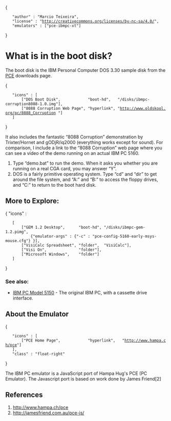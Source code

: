 {
	"author" : "Marcio Teixeira",
	"license" : "http://creativecommons.org/licenses/by-nc-sa/4.0/",
	"emulators" : ["pce-ibmpc-xt"]
}

= What is in the boot disk? =

The boot disk is the IBM Personal Computer DOS 3.30 sample disk from the [http://www.hampa.ch/pce PCE] downloads page.

{
	"icons" : [
		["DOS Boot Disk",            "boot-hd",   "/disks/ibmpc-corruption8088-1.0.img"],
		["8088 Corruption Web Page", "hyperlink", "http://www.oldskool.org/pc/8088_Corruption "]
	]
}

It also includes the fantastic &ldquo;8088 Corruption&rdquo; demonstration by Trixter/Hornet and gODjR/iq2000 (everything works except for sound). For comparison, I include a link to the &ldquo;8088 Corruption&rdquo; web page where you can see a video of the demo running on an actual IBM PC 5160.

<div class="set-class-hints">
# Type &ldquo;demo.bat&rdquo; to run the demo. When it asks you whether you are running on a real CGA card, you may answer &ldquo;Y&rdquo;.
# DOS is a fairly primitive operating system. Type &ldquo;cd&rdquo; and &ldquo;dir&rdquo; to get around the file system, and &ldquo;A:&rdquo; and &ldquo;B:&rdquo; to access the floppy drives, and &ldquo;C:&rdquo; to return to the boot hard disk.
</div>

== More to Explore: ==

{ "icons" :
	[
		["GEM 1.2 Desktop",      "boot-hd", "/disks/ibmpc-gem-1.2.pimg",
			{"emulator-args" : {"-c" : "pce-config-5160-early-msys-mouse.cfg"} }],
		["VisiCalc Spreadsheet", "folder",  "VisiCalc"],
		["Visi On",              "folder"],
		["Microsoft Windows",    "folder"]
	]
}

=== See also: ===

* [[IBM PC Model 5150]] - The original IBM PC, with a cassette drive interface.

== About the Emulator ==

{
	"icons" : [
		["PCE Home Page",            "hyperlink",   "http://www.hampa.ch/pce"]
	],
	"class" : "float-right"
}

The IBM PC emulator is a JavaScript port of Hampa Hug's PCE (PC Emulator).
The Javascript port is based on work done by James Friend[2]

== References ==
# http://www.hampa.ch/pce	
# http://jamesfriend.com.au/pce-js/
			

